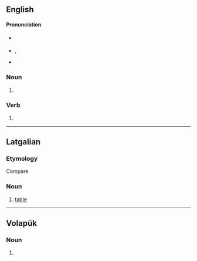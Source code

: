 {{also|Golds}}
==English==

====Pronunciation====
* {{a|RP}} {{IPA|/ɡəʊldz/|/ɡɔʊldz/|lang=en}}
* {{a|US}} {{enPR|gōldz}}, {{IPA|/ɡoʊldz/|lang=en}}
* {{rhymes|əʊldz|lang=en}}
{{rfap|lang=en}}

===Noun===
{{head|en|noun form}}

# {{plural of|gold|lang=en}}

===Verb===
{{head|en|verb form}}

# {{en-third-person singular of|gold}}

----

==Latgalian==

===Etymology===
Compare {{cog|lv|galds}}

===Noun===
{{head|ltg|noun|g=m}}

# [[table]]

----

==Volapük==

===Noun===
{{head|vo|noun form}}

# {{inflection of|gold||nom|p|lang=vo}}